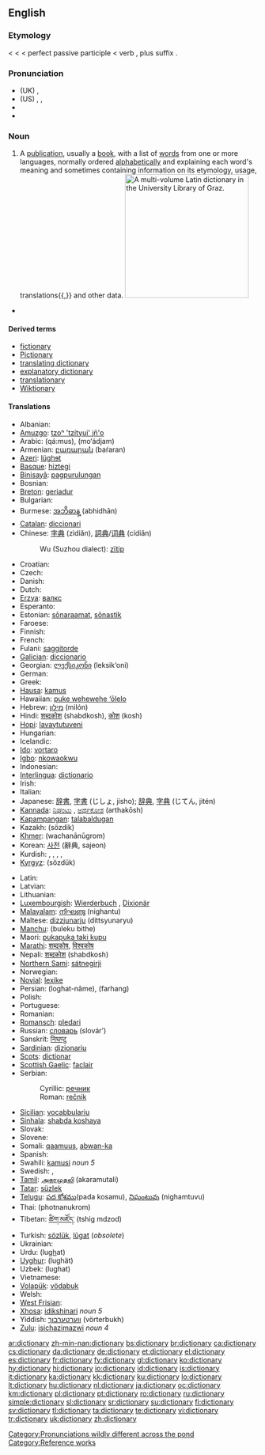 {{wikipedia}}
==English==

===Etymology===
{{ML.}} {{term|dictionarium}} < {{L.}} {{term|dictionarius}} < {{term|dictio||speaking}} < perfect passive participle {{term|dictus}} < verb {{term|dicere||to speak}}, plus suffix {{term|-arium||room, place}}.

===Pronunciation===
* (UK) {{IPA|/ˈdɪkʃən(ə)ɹi/}}, {{SAMPA|/"dIkS@n(@)ri/}}
* (US) {{enPR|dĭk'shə-nĕr"ē}}, {{IPA|/ˈdɪkʃənˌɛɹi/}}, {{SAMPA|/"dIkS@n%Eri/}}
* {{audio|en-us-dictionary.ogg|Audio (US)}}
* {{audio|en-uk-dictionary.ogg|Audio (UK)}}

===Noun===
{{en-noun|dictionaries}}

# A [[publication]], usually a [[book]], with a list of [[word]]s from one or more languages, normally ordered [[alphabetical]]ly and explaining each word's meaning and sometimes containing information on its etymology, usage, translations{{,}} and other data. [[Image:Latin dictionary.jpg|thumb|250px|A multi-volume Latin dictionary in the [[w:University Library of Graz|University Library of Graz]].]]

* {{seeCites}}

====Derived terms====
* [[fictionary]]
* [[Pictionary]]
* [[translating dictionary]]
* [[explanatory dictionary]]
* [[translationary]]
* [[Wiktionary]]

====Translations====
{{trans-top|publication that explains the meanings of an ordered list of words}}
* Albanian: {{t-|sq|fjalor|xs=Albanian}}
* [[Amuzgo]]: [[tzoⁿ 'tzítyui' jñ'o]]
* Arabic: {{Arab|[[قاموس]]}} (qá:mus), {{Arab|[[معجم]]}} (mo‘ádjam)
* Armenian: [[բառարան]] (baŕaran)
* [[Azeri]]: [[lüghɘt]]
* [[Basque]]: [[hiztegi]]
* [[Binisayâ]]: [[pagpurulungan]]
* Bosnian: {{t+|bs|rječnik|m}}
* [[Breton]]: [[geriadur]]
* Bulgarian: {{t+|bg|речник|m|tr=rečnik|sc=Cyrl}}
* Burmese: [[အဘိဓာန္]] (abhidhān)
* [[Catalan]]: [[diccionari]] {{m}}
* Chinese: [[字典]] (zìdiǎn), [[詞典]]/[[词典]] (cídiǎn)
*: Wu (Suzhou dialect): [[zïtip]]
* Croatian: {{t+|hr|rječnik|m}}
* Czech: {{t+|cs|slovník|m}}
* Danish: {{t+|da|ordbog|c}}
* Dutch: {{t+|nl|woordenboek|n}}
* [[Erzya]]: [[валкс]]
* Esperanto: {{t+|eo|vortaro|xs=Esperanto}}
* Estonian: [[sõnaraamat]], [[sõnastik]]
* Faroese: {{t+|fo|orðabók|f|xs=Faroese}}
* Finnish: {{t+|fi|sanakirja}}
* French: {{t+|fr|dictionnaire|m}}
* Fulani: [[saggitorde]]
* [[Galician]]: [[diccionario]] {{m}}
* Georgian: [[ლექსიკონი]] (leksik‘oni)
* German: {{t+|de|Wörterbuch|n}}
* Greek: {{t+|el|λεξικό|n|tr=lexikó|sc=Grek}}
* [[Hausa]]: [[kamus]]
* Hawaiian: [[puke wehewehe ‘ōlelo]]
* Hebrew: [[מילון]] (milón) {{m}}
* Hindi: [[शब्दकोश]] (shabdkosh), [[कोश]] (kosh)
* [[Hopi]]: [[lavaytutuveni]]
* Hungarian: {{t+|hu|szótár}}
* Icelandic: {{t+|is|orðabók|f}}
* [[Ido]]: [[vortaro]]
* [[Igbo]]: [[nkowaokwu]]
* Indonesian: {{t+|id|kamus|xs=Indonesian}}
* [[Interlingua]]: [[dictionario]]
* Irish: {{t+|ga|foclóir|m|xs=Irish}}
* Italian: {{t+|it|dizionario|m}}
* Japanese: [[辞書]], [[字書]] (じしょ, jísho); [[辞典]], [[字典]] (じてん, jitén)
* [[Kannada]]: [[ನಿಘಂಟು]] {{unicode|(nighangṭu)}}, [[ಅರ್ಥಕೋಶ]] (arthakōsh)
* [[Kapampangan]]: [[talabaldugan]]
* Kazakh: {{Cyrl|[[сөздик]]}} (sözdik)
* [[Khmer]]: {{Khmr|[[វចនានុក្រម]]}} (wachanānūgrom)
* Korean: [[사전]] (辭典, sajeon)
* Kurdish: {{t+|ku|ferheng|f}}, {{t+|ku|peyvname|f}}, {{t+|ku|bêjename|f}}, {{t+|ku|qamûs|f}}, {{t+|ku|فه‌رهه‌نگ|sc=KUchar}}
* [[Kyrgyz]]: {{Cyrl|[[сөздүк]]}} (sözdük)
{{trans-mid}}
* Latin: {{t-|la|dictionarium|n}}
* Latvian: {{t+|lv|vārdnīca|f|xs=Latvian}}
* Lithuanian: {{t+|lt|žodynas|m|xs=Lithuanian}}
* [[Luxembourgish]]: [[Wierderbuch]] {{n}}, [[Dixionär]] {{m}}
* [[Malayalam]]: [[നിഘണ്ടു]] (nighantu)
* Maltese: [[dizzjunarju]] (dittsyunaryu)
* [[Manchu]]: (buleku bithe)
* Maori: [[pukapuka taki kupu]]
* [[Marathi]]: [[शब्दकोष]], [[विश्वकोष]]
* Nepali: [[शब्दकोश]] (shabdkosh)
* [[Northern Sami]]: [[sátnegirji]]
* Norwegian: {{t+|no|ordbok|m|f}}
* [[Novial]]: [[lexike]]
* Persian: {{fa-Arab|[[لغتنامه]]}} (loghat-nâme), {{fa-Arab|[[فرهنگ]]}} (farhang)
* Polish: {{t+|pl|słownik|m}}
* Portuguese: {{t+|pt|dicionário|m}}
* Romanian: {{t+|ro|dicţionar|n}}
* [[Romansch]]: [[pledari]] {{m}}
* Russian: [[словарь]] (slovár’) {{m}}
* Sanskrit: [[निघण्टु]] {{unicode|(nighaṇṭu)}}
* [[Sardinian]]: [[dizionariu]] {{m}}
* [[Scots]]: [[dictionar]]
* [[Scottish Gaelic]]: [[faclair]] {{m}}
* Serbian:
*: Cyrillic: [[речник#Serbian|речник]] {{m}}
*: Roman: [[rečnik#Serbian|rečnik]] {{m}}
* [[Sicilian]]: [[vocabbulariu]] {{m}}
* [[Sinhala]]: [[shabda koshaya]]
* Slovak: {{t-|sk|slovník|m}}
* Slovene: {{t+|sl|slovar|m}}
* Somali: [[qaamuus]], [[abwan-ka]]
* Spanish: {{t+|es|diccionario|m}}
* Swahili: [[kamusi]] ''noun 5''
* Swedish: {{t+|sv|ordbok|c}}, {{t+|sv|lexikon|n}}
* [[Tamil]]: [[அகரமுதலி]] (akaramutali)
* [[Tatar]]: [[süzlek]]
* [[Telugu]]: [[పద కోశము]](pada kosamu), [[నిఘంటువు]] (nighamtuvu)
* Thai: {{Thai|[[พจนานุกรม]]}} (photnanukrom)
* Tibetan: [[ཚིག་མཛོད་]] (tshig mdzod)
* Turkish: [[sözlük]], [[lugat|lûgat]] (''obsolete'')
* Ukrainian: {{t+|uk|словник|m|tr=slóvnyk|sc=Cyrl|xs=Ukrainian}}
* Urdu: {{ur-Arab|[[لغت]]}} (lu<u>gh</u>at)
* [[Uyghur]]: (lughät)
* Uzbek: {{Cyrl|[[луғат]]}} (lughat)
* Vietnamese: {{t+|vi|tự điển|xs=Vietnamese}}
* [[Volapük]]: [[vödabuk]]
* Welsh: {{t-|cy|geiriadur|xs=Welsh}}
* [[West Frisian]]: {{t+|fy|wurdboek|n|xs=West Frisian}}
* [[Xhosa]]: [[idikshinari]] ''noun 5''
* Yiddish: [[ווערטערבוך]] (vörterbukh)
* [[Zulu]]: [[isichazimazwi]] ''noun 4''
{{trans-bottom}}

[[Category:Pronunciations wildly different across the pond]]
[[Category:Reference works]]

[[ar:dictionary]]
[[zh-min-nan:dictionary]]
[[bs:dictionary]]
[[br:dictionary]]
[[ca:dictionary]]
[[cs:dictionary]]
[[da:dictionary]]
[[de:dictionary]]
[[et:dictionary]]
[[el:dictionary]]
[[es:dictionary]]
[[fr:dictionary]]
[[fy:dictionary]]
[[gl:dictionary]]
[[ko:dictionary]]
[[hy:dictionary]]
[[hi:dictionary]]
[[io:dictionary]]
[[id:dictionary]]
[[is:dictionary]]
[[it:dictionary]]
[[ka:dictionary]]
[[kk:dictionary]]
[[ku:dictionary]]
[[lo:dictionary]]
[[lt:dictionary]]
[[hu:dictionary]]
[[nl:dictionary]]
[[ja:dictionary]]
[[oc:dictionary]]
[[km:dictionary]]
[[pl:dictionary]]
[[pt:dictionary]]
[[ro:dictionary]]
[[ru:dictionary]]
[[simple:dictionary]]
[[sl:dictionary]]
[[sr:dictionary]]
[[su:dictionary]]
[[fi:dictionary]]
[[sv:dictionary]]
[[tl:dictionary]]
[[ta:dictionary]]
[[te:dictionary]]
[[vi:dictionary]]
[[tr:dictionary]]
[[uk:dictionary]]
[[zh:dictionary]]